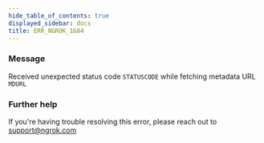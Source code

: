 ```yaml
---
hide_table_of_contents: true
displayed_sidebar: docs
title: ERR_NGROK_1684
---
```


### Message

Received unexpected status code `STATUSCODE` while fetching metadata URL `MDURL`

### Further help

If you're having trouble resolving this error, please reach out to [support@ngrok.com](mailto:support@ngrok.com?subject=Help%20with%20ERR_NGROK_1684)

